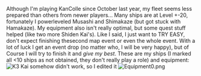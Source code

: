 Although I'm playing KanColle since October last year, my fleet seems less prepared than others from newer players... Many ships are at Level +-20, fortunately I powerleveled Musashi and Shimakaze (but got stuck with Hamakaze). My equipment also isn't really optimal, but some quest stuff helped (like two more Shiden Kai's). Like I said, I just want to TRY EASY, don't expect finishing thesecond map  event or even the whole event. With a lot of luck I get an event drop (no matter who, I will be very happy), but of Course I will try to finish it and ''give my best''.
These are my ships (I marked all <10 ships as not obtained, they don't really play a role) and equipment:
[[File:Fleet_List_edited.jpg|thumb|left|K3 Kai somehow didn't work, so I edited it]]
[[File:Equipment0.png|thumb]]<ac_metadata title="Probably not strong enough, but trying easy mode should be possible, doesn&#039;t it?"> </ac_metadata>